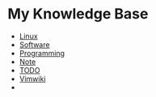 = My Knowledge Base = 
*  [[Linux]]
*  [[Software]]
*  [[Programming]]
*  [[Note]]
*  [[TODO]]
*  [[Vimwiki]]
*
